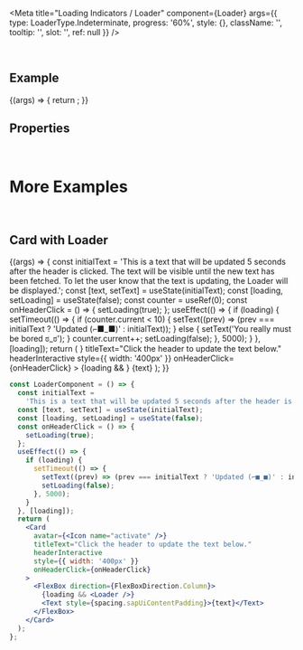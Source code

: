 
<Meta
  title="Loading Indicators / Loader"
  component={Loader}
  args={{
    type: LoaderType.Indeterminate,
    progress: '60%',
    style: {},
    className: '',
    tooltip: '',
    slot: '',
    ref: null
  }}
/>

<DocsHeader />

<br />

## Example

<Canvas>
  <Story name="Default">
    {(args) => {
      return <Loader {...args} />;
    }}
  </Story>
</Canvas>

## Properties

<ArgsTable story="." />

<br />

# More Examples

<br />

## Card with Loader

<Canvas>
  <Story name="with Card">
    {(args) => {
      const initialText =
        'This is a text that will be updated 5 seconds after the header is clicked. The text will be visible until the new text has been fetched. To let the user know that the text is updating, the Loader will be displayed.';
      const [text, setText] = useState(initialText);
      const [loading, setLoading] = useState(false);
      const counter = useRef(0);
      const onHeaderClick = () => {
        setLoading(true);
      };
      useEffect(() => {
        if (loading) {
          setTimeout(() => {
            if (counter.current < 10) {
              setText((prev) => (prev === initialText ? 'Updated (⌐■_■)' : initialText));
            } else {
              setText('You really must be bored ಠ_ಠ');
            }
            counter.current++;
            setLoading(false);
          }, 5000);
        }
      }, [loading]);
      return (
        <Card
          avatar={<Icon name="activate" />}
          titleText="Click the header to update the text below."
          headerInteractive
          style={{ width: '400px' }}
          onHeaderClick={onHeaderClick}
        >
          <FlexBox direction={FlexBoxDirection.Column}>
            {loading && <Loader {...args} />}
            <Text style={spacing.sapUiContentPadding}>{text}</Text>
          </FlexBox>
        </Card>
      );
    }}
  </Story>
</Canvas>

```jsx
const LoaderComponent = () => {
  const initialText =
    'This is a text that will be updated 5 seconds after the header is clicked. The text will be visible until the new text has been fetched. To let the user know that the text is updating, the Loader will be displayed.';
  const [text, setText] = useState(initialText);
  const [loading, setLoading] = useState(false);
  const onHeaderClick = () => {
    setLoading(true);
  };
  useEffect(() => {
    if (loading) {
      setTimeout(() => {
        setText((prev) => (prev === initialText ? 'Updated (⌐■_■)' : initialText));
        setLoading(false);
      }, 5000);
    }
  }, [loading]);
  return (
    <Card
      avatar={<Icon name="activate" />}
      titleText="Click the header to update the text below."
      headerInteractive
      style={{ width: '400px' }}
      onHeaderClick={onHeaderClick}
    >
      <FlexBox direction={FlexBoxDirection.Column}>
        {loading && <Loader />}
        <Text style={spacing.sapUiContentPadding}>{text}</Text>
      </FlexBox>
    </Card>
  );
};
```
